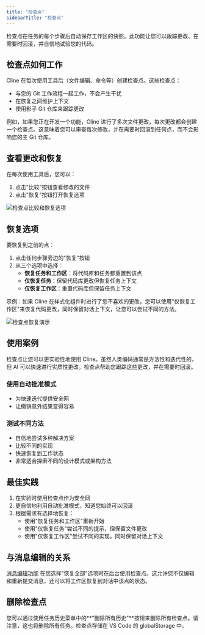 ```yaml
---
title: "检查点"
sidebarTitle: "检查点"
---
```


检查点在任务的每个步骤后自动保存工作区的快照。此功能让您可以跟踪更改、在需要时回滚，并自信地试验您的代码。

## 检查点如何工作

Cline 在每次使用工具后（文件编辑、命令等）创建检查点。这些检查点：

-   与您的 Git 工作流程一起工作，不会产生干扰
-   在恢复之间维护上下文
-   使用影子 Git 仓库来跟踪更改

例如，如果您正在开发一个功能，Cline 进行了多次文件更改，每次更改都会创建一个检查点。这意味着您可以审查每次修改，并在需要时回滚到任何点，而不会影响您的主 Git 仓库。

## 查看更改和恢复

在每次使用工具后，您可以：

1. 点击"比较"按钮查看修改的文件
2. 点击"恢复"按钮打开恢复选项

<Frame>
	<img
		src="https://storage.googleapis.com/cline_public_images/docs/assets/image%20(13).png"
		alt="检查点比较和恢复选项"
	/>
</Frame>

## 恢复选项

要恢复到之前的点：

1. 点击任何步骤旁边的"恢复"按钮
2. 从三个选项中选择：
    - **恢复任务和工作区**：将代码库和任务都重置到该点
    - **仅恢复任务**：保留代码库更改但恢复任务上下文
    - **仅恢复工作区**：重置代码库但保留任务上下文

示例：如果 Cline 在样式化组件时进行了您不喜欢的更改，您可以使用"仅恢复工作区"来恢复代码更改，同时保留对话上下文，让您可以尝试不同的方法。

<Frame caption="将代码库和任务都恢复到进行任何更改之前，重新开始">
	<img src="https://storage.googleapis.com/cline_public_images/docs/assets/checkpointsDemo.gif" alt="检查点恢复演示" />
</Frame>

## 使用案例

检查点让您可以更实验性地使用 Cline。虽然人类编码通常是方法性和迭代性的，但 AI 可以快速进行实质性更改。检查点帮助您跟踪这些更改，并在需要时回滚。

### 使用自动批准模式

-   为快速迭代提供安全网
-   让撤销意外结果变得容易

### 测试不同方法

-   自信地尝试多种解决方案
-   比较不同的实现
-   快速恢复到工作状态
-   非常适合探索不同的设计模式或架构方法

## 最佳实践

1. 在实验时使用检查点作为安全网
2. 更自信地利用自动批准模式，知道您始终可以回滚
3. 根据需求有选择地恢复：
    - 使用"恢复任务和工作区"重新开始
    - 使用"仅恢复任务"尝试不同的提示，但保留文件更改
    - 使用"仅恢复工作区"尝试不同的实现，同时保留对话上下文

## 与消息编辑的关系

[消息编辑功能](/features/editing-messages) 在您选择"恢复全部"选项时在后台使用检查点。这允许您不仅编辑和重新提交消息，还可以将工作区恢复到对话中该点的状态。

## 删除检查点

您可以通过使用任务历史菜单中的**"删除所有历史"**按钮来删除所有检查点。请注意，这也将删除所有任务。检查点存储在 VS Code 的 globalStorage 中。
